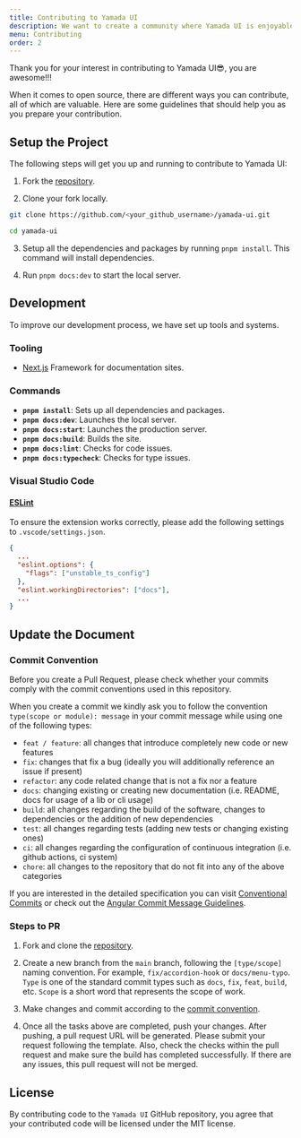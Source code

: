 ```yaml
---
title: Contributing to Yamada UI
description: We want to create a community where Yamada UI is enjoyable and educational for anyone and everyone.
menu: Contributing
order: 2
---
```


Thank you for your interest in contributing to Yamada UI😎, you are awesome!!!

When it comes to open source, there are different ways you can contribute, all of which are valuable. Here are some guidelines that should help you as you prepare your contribution.

## Setup the Project

The following steps will get you up and running to contribute to Yamada UI:

1. Fork the [repository](https://github.com/yamada-ui/yamada-ui).

2. Clone your fork locally.

```sh
git clone https://github.com/<your_github_username>/yamada-ui.git

cd yamada-ui
```

3. Setup all the dependencies and packages by running `pnpm install`. This command will install dependencies.

4. Run `pnpm docs:dev` to start the local server.

## Development

To improve our development process, we have set up tools and systems.

### Tooling

- [Next.js](https://nextjs.org/) Framework for documentation sites.

### Commands

- **`pnpm install`**: Sets up all dependencies and packages.
- **`pnpm docs:dev`**: Launches the local server.
- **`pnpm docs:start`**: Launches the production server.
- **`pnpm docs:build`**: Builds the site.
- **`pnpm docs:lint`**: Checks for code issues.
- **`pnpm docs:typecheck`**: Checks for type issues.

### Visual Studio Code

#### [ESLint](https://marketplace.visualstudio.com/items?itemName=dbaeumer.vscode-eslint)

To ensure the extension works correctly, please add the following settings to `.vscode/settings.json`.

```json
{
  ...
  "eslint.options": {
    "flags": ["unstable_ts_config"]
  },
  "eslint.workingDirectories": ["docs"],
  ...
}
```

## Update the Document

### Commit Convention

Before you create a Pull Request, please check whether your commits comply with
the commit conventions used in this repository.

When you create a commit we kindly ask you to follow the convention
`type(scope or module): message` in your commit message while using one of
the following types:

- `feat / feature`: all changes that introduce completely new code or new features
- `fix`: changes that fix a bug (ideally you will additionally reference an issue if present)
- `refactor`: any code related change that is not a fix nor a feature
- `docs`: changing existing or creating new documentation (i.e. README, docs for usage of a lib or cli usage)
- `build`: all changes regarding the build of the software, changes to dependencies or the addition of new dependencies
- `test`: all changes regarding tests (adding new tests or changing existing ones)
- `ci`: all changes regarding the configuration of continuous integration (i.e. github actions, ci system)
- `chore`: all changes to the repository that do not fit into any of the above categories

If you are interested in the detailed specification you can visit
[Conventional Commits](https://www.conventionalcommits.org) or check out the
[Angular Commit Message Guidelines](https://github.com/angular/angular/blob/22b96b9/CONTRIBUTING.md#-commit-message-guidelines).

### Steps to PR

1. Fork and clone the [repository](https://github.com/yamada-ui/yamada-ui).

2. Create a new branch from the `main` branch, following the `[type/scope]` naming convention. For example, `fix/accordion-hook` or `docs/menu-typo`. `Type` is one of the standard commit types such as `docs`, `fix`, `feat`, `build`, etc. `Scope` is a short word that represents the scope of work.

3. Make changes and commit according to the [commit convention](#commit-convention).

4. Once all the tasks above are completed, push your changes. After pushing, a pull request URL will be generated. Please submit your request following the template. Also, check the checks within the pull request and make sure the build has completed successfully. If there are any issues, this pull request will not be merged.

## License

By contributing code to the `Yamada UI` GitHub repository, you agree that your contributed code will be licensed under the MIT license.
